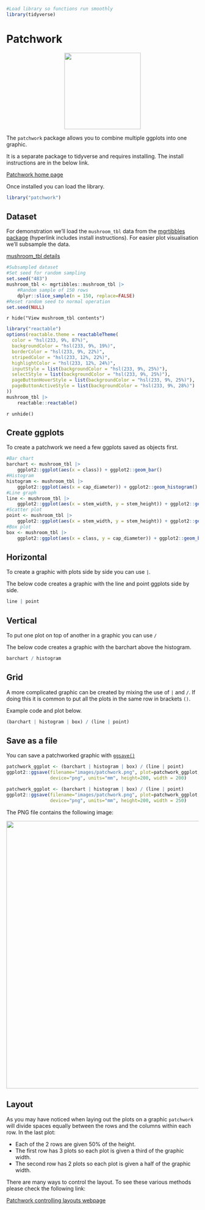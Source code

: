 ```r
#Load library so functions run smoothly
library(tidyverse)
```

# Patchwork

<center>
![](images/ggplot2_patchwork.png){style="width:200px"}
</center>

The `patchwork` package allows you to combine multiple ggplots into one graphic.

It is a separate package to tidyverse and requires installing.
The install instructions are in the below link.

[Patchwork home page](https://patchwork.data-imaginist.com/)

Once installed you can load the library.

```r
library("patchwork")
```

## Dataset

For demonstration we'll load the `mushroom_tbl` data from the [mgrtibbles package](/datasets/mgrtibbles.qmd) (hyperlink includes install instructions).
For easier plot visualisation we'll subsample the data.

[mushroom_tbl details](https://github.com/m-gemmell/mgrtibbles/wiki/mushroom_tbl)

```r
#Subsampled dataset
#Set seed for random sampling
set.seed("483")
mushroom_tbl <- mgrtibbles::mushroom_tbl |>
    #Random sample of 150 rows
    dplyr::slice_sample(n = 150, replace=FALSE)
#Reset random seed to normal operation
set.seed(NULL)
```

`r hide("View mushroom_tbl contents")`
```r
library("reactable")
options(reactable.theme = reactableTheme(
  color = "hsl(233, 9%, 87%)",
  backgroundColor = "hsl(233, 9%, 19%)",
  borderColor = "hsl(233, 9%, 22%)",
  stripedColor = "hsl(233, 12%, 22%)",
  highlightColor = "hsl(233, 12%, 24%)",
  inputStyle = list(backgroundColor = "hsl(233, 9%, 25%)"),
  selectStyle = list(backgroundColor = "hsl(233, 9%, 25%)"),
  pageButtonHoverStyle = list(backgroundColor = "hsl(233, 9%, 25%)"),
  pageButtonActiveStyle = list(backgroundColor = "hsl(233, 9%, 28%)")
))
mushroom_tbl |>
    reactable::reactable()
```
`r unhide()`

## Create ggplots

To create a patchwork we need a few ggplots saved as objects first.

```r
#Bar chart
barchart <- mushroom_tbl |> 
    ggplot2::ggplot(aes(x = class)) + ggplot2::geom_bar()
#Histogram
histogram <- mushroom_tbl |> 
    ggplot2::ggplot(aes(x = cap_diameter)) + ggplot2::geom_histogram()
#Line graph
line <- mushroom_tbl |> 
    ggplot2::ggplot(aes(x = stem_width, y = stem_height)) + ggplot2::geom_line()
#Scatter plot
point <- mushroom_tbl |> 
    ggplot2::ggplot(aes(x = stem_width, y = stem_height)) + ggplot2::geom_point()
#Box plot
box <- mushroom_tbl |> 
    ggplot2::ggplot(aes(x = class, y = cap_diameter)) + ggplot2::geom_boxplot()
```

## Horizontal

To create a graphic with plots side by side you can use `|`.

The below code creates a graphic with the line and point ggplots side by side.

```r
line | point
```

## Vertical

To put one plot on top of another in a graphic you can use `/`

The below code creates a graphic with the barchart above the histogram.

```r
barchart / histogram
```

## Grid

A more complicated graphic can be created by mixing the use of `|` and `/`.
If doing this it is common to put all the plots in the same row in brackets `()`.

Example code and plot below.

```r
(barchart | histogram | box) / (line | point)
```

## Save as a file

You can save a patchworked graphic with [`ggsave()`](/ggplot2/ggsave.qmd)

```r
patchwork_ggplot <- (barchart | histogram | box) / (line | point)
ggplot2::ggsave(filename="images/patchwork.png", plot=patchwork_ggplot,
                device="png", units="mm", height=200, width = 200)
```
```r
patchwork_ggplot <- (barchart | histogram | box) / (line | point)
ggplot2::ggsave(filename="images/patchwork.png", plot=patchwork_ggplot,
                device="png", units="mm", height=200, width = 250)
```

The PNG file contains the following image:

<center>
![](images/patchwork.png){style="width:700px"}
</center>

## Layout

As you may have noticed when laying out the plots on a graphic `patchwork` will divide spaces equally between the rows and the columns within each row.
In the last plot:

- Each of the 2 rows are given 50% of the height.
- The first row has 3 plots so each plot is given a third of the graphic width.
- The second row has 2 plots so each plot is given a half of the graphic width.

There are many ways to control the layout.
To see these various methods please check the following link:

[Patchwork controlling layouts webpage](https://patchwork.data-imaginist.com/articles/guides/layout.html)